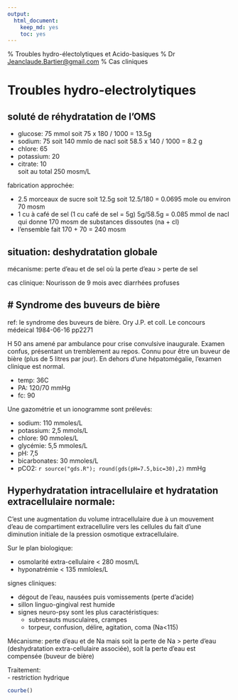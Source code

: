 ```yaml
---
output:
  html_document:
    keep_md: yes
    toc: yes
---
```

% Troubles hydro-électolytiques et Acido-basiques
% Dr <Jeanclaude.Bartier@gmail.com>
% Cas cliniques


# Troubles hydro-electrolytiques


## soluté de réhydratation de l'OMS  

- glucose: 75 mmol soit 75 x 180 / 1000 = 13.5g  
- sodium: 75 soit 140 mmlo de nacl soit 58.5 x 140 / 1000 = 8.2 g  
- chlore: 65  
- potassium: 20  
- citrate: 10  
soit au total 250 mosm/L  

fabrication approchée:  

- 2.5 morceaux de sucre soit 12.5g soit 12.5/180 = 0.0695 mole ou environ 70 mosm  
- 1 cu à café de sel (1 cu café de sel = 5g) 5g/58.5g = 0.085 mmol de nacl qui donne 170 mosm de substances dissoutes (na + cl)  
- l'ensemble fait 170 + 70 = 240 mosm  

## situation: deshydratation globale  

mécanisme: perte d'eau et de sel où la perte d'eau > perte de sel  

cas clinique: Nourisson de 9 mois avec diarrhées profuses  


# Syndrome des buveurs de bière  
-----------------------------
ref: le syndrome des buveurs de bière. Ory J.P. et coll. Le concours médeical 1984-06-16 pp2271  

H 50 ans amené par ambulance pour crise convulsive inaugurale. Examen confus, présentant un tremblement au repos. Connu pour être un buveur de bière (plus de 5 litres par jour). En dehors d'une hépatomégalie, l'examen clinique est normal.  

- temp: 36C
- PA: 120/70  mmHg
- fc: 90

Une gazométrie et un ionogramme sont prélevés:  

- sodium: 110 mmoles/L
- potassium: 2,5 mmols/L
- chlore: 90 mmoles/L
- glycémie: 5,5 mmoles/L
- pH: 7,5
- bicarbonates: 30 mmoles/L
- pCO2: `r source("gds.R"); round(gds(pH=7.5,bic=30),2)` mmHg


## Hyperhydratation intracellulaire et hydratation extracellulaire normale:

C'est une augmentation du volume intracellulaire due à un mouvement d'eau de compartiment extracellulire vers les cellules du fait d'une diminution initiale de la pression osmotique extracellulaire.  

Sur le plan biologique:

- osmolarité extra-cellulaire < 280 mosm/L
- hyponatrémie < 135 mmloles/L

signes cliniques:  

- dégout de l'eau, nausées puis vomissements (perte d'acide)  
- sillon linguo-gingival rest humide  
- signes neuro-psy sont les plus caractéristiques:  
  - subresauts musculaires, crampes  
  - torpeur, confusion, délire, agitation, coma (Na<115)   
  
Mécanisme: perte d'eau et de Na mais soit la perte de Na > perte d'eau (deshydratation extra-cellulaire associée), soit la perte d'eau est compensée (buveur de bière)  

Traitement:  
- restriction hydrique

```r
courbe()
```

